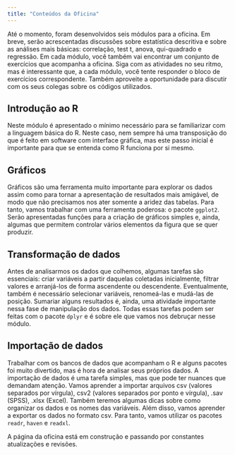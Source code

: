 ```yaml
---
title: "Conteúdos da Oficina"
---
```


Até o momento, foram desenvolvidos seis módulos para a oficina. Em breve, serão acrescentadas discussões sobre estatística descritiva e sobre as análises mais básicas: correlação, test t, anova, qui-quadrado e regressão. Em cada módulo, você também vai encontrar um conjunto de exercícios que acompanha a oficina. Siga com as atividades no seu ritmo, mas é interessante que, a cada módulo, você tente responder o bloco de exercícios correspondente. Também aproveite a oportunidade para discutir com os seus colegas sobre os códigos utilizados.

## Introdução ao R

Neste módulo é apresentado o mínimo necessário para se familiarizar com a linguagem básica do R. Neste caso, nem sempre há uma transposição do que é feito em software com interface gráfica, mas este passo inicial é importante para que se entenda como R funciona por si mesmo.

## Gráficos

Gráficos são uma ferramenta muito importante para explorar os dados assim como para tornar a apresentação de resultados mais amigável, de modo que não precisamos nos ater somente a aridez das tabelas. Para tanto, vamos trabalhar com uma ferramenta poderosa: o pacote `ggplot2`. Serão apresentadas funções para a criação de gráficos simples e, ainda, algumas que permitem controlar vários elementos da figura que se quer produzir.

## Transformação de dados

Antes de analisarmos os dados que colhemos, algumas tarefas são essenciais: criar variáveis a partir daquelas coletadas inicialmente, filtrar valores e arranjá-los de forma ascendente ou descendente. Eventualmente, também é necessário selecionar variáveis, renomeá-las e mudá-las de posição. Sumariar alguns resultados é, ainda, uma atividade importante nessa fase de manipulação dos dados. Todas essas tarefas podem ser feitas com o pacote `dplyr` e é sobre ele que vamos nos debruçar nesse módulo.

## Importação de dados

Trabalhar com os bancos de dados que acompanham o R e alguns pacotes foi muito divertido, mas é hora de analisar seus próprios dados. A importação de dados é uma tarefa simples, mas que pode ter nuances que demandam atenção. Vamos aprender a importar arquivos csv (valores separados por vírgula), csv2 (valores separados por ponto e vírgula), .sav (SPSS), .xlsx (Excel). Também teremos algumas dicas sobre como organizar os dados e os nomes das variáveis. Além disso, vamos aprender a exportar os dados no formato csv. Para tanto, vamos utilizar os pacotes `readr`, `haven` e `readxl`.

::: callout-warning
A página da oficina está em construção e passando por constantes atualizações e revisões.
:::
